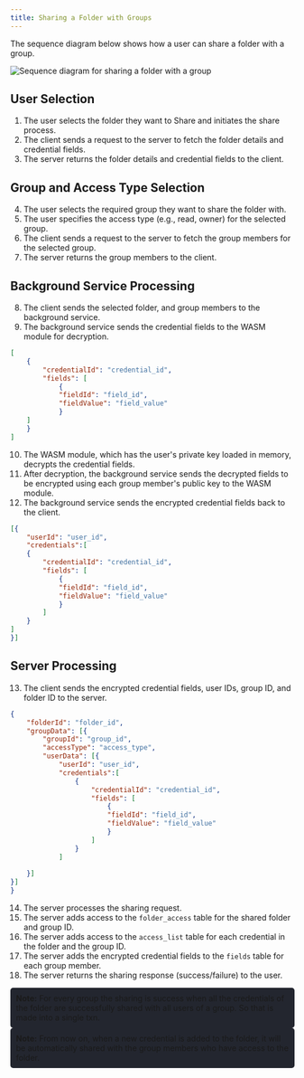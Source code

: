 ```yaml
---
title: Sharing a Folder with Groups
---
```



The sequence diagram below shows how a user can share a folder with a group.

<Image src={sharing} alt="Sequence diagram for sharing a folder with a group"/>

## User Selection

1. The user selects the folder they want to Share and initiates the share process.
2. The client sends a request to the server to fetch the folder details and credential fields.
3. The server returns the folder details and credential fields to the client.

## Group and Access Type Selection

4. The user selects the required group they want to share the folder with.
5. The user specifies the access type (e.g., read, owner) for the selected group.
6. The client sends a request to the server to fetch the group members for the selected group.
7. The server returns the group members to the client.

## Background Service Processing

8. The client sends the selected folder,  and group members to the background service.
9. The background service sends the credential fields to the WASM module for decryption.

```json
[
    {
        "credentialId": "credential_id",
        "fields": [
            {
            "fieldId": "field_id", 
            "fieldValue": "field_value"
            }
    ]
    }
]
```
10. The WASM module, which has the user's private key loaded in memory, decrypts the credential fields.
11. After decryption, the background service sends the decrypted fields to be encrypted using each group member's public key to the WASM module.
12. The background service sends the encrypted credential fields back to the client.
```json
[{
    "userId": "user_id",
    "credentials":[
    {
        "credentialId": "credential_id",
        "fields": [
            {
            "fieldId": "field_id", 
            "fieldValue": "field_value"
            }
        ]
    }
]
}]
```

## Server Processing

13. The client sends the encrypted credential fields, user IDs, group ID, and folder ID to the server.
``` json
{
    "folderId": "folder_id",
    "groupData": [{
        "groupId": "group_id",
        "accessType": "access_type",
        "userData": [{
            "userId": "user_id",
            "credentials":[
                {
                    "credentialId": "credential_id",
                    "fields": [
                        {
                        "fieldId": "field_id", 
                        "fieldValue": "field_value"
                        }
                    ]
                }
            ]
        
    }]
}]
}
```
14. The server processes the sharing request.
15. The server adds access to the `folder_access` table for the shared folder and group ID.
16. The server adds access to the `access_list` table for each credential in the folder and the group ID.
17. The server adds the encrypted credential fields to the `fields` table for each group member.
18. The server returns the sharing response (success/failure) to the user.
<div style="background-color: #23262f; padding: 10px; border-radius: 5px;">
<strong>Note:</strong>
For every group the sharing is success when all the credentials of the folder are successfully shared with all users of a group. So that is made into a single txn.
</div>

<div style="background-color: #23262f; padding: 10px; border-radius: 5px;">
<strong>Note:</strong>
From now on, when a new credential is added to the folder, it will be automatically shared with the group members who have access to the folder.
</div>
